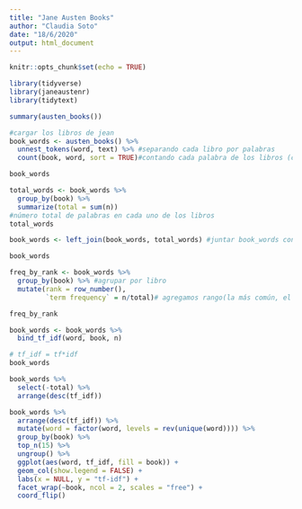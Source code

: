```yaml
---
title: "Jane Austen Books"
author: "Claudia Soto"
date: "18/6/2020"
output: html_document
---
```


```r
knitr::opts_chunk$set(echo = TRUE)
```


```r
library(tidyverse)
library(janeaustenr)
library(tidytext)

```


```r
summary(austen_books())
```

```r

#cargar los libros de jean
book_words <- austen_books() %>%
  unnest_tokens(word, text) %>% #separando cada libro por palabras
  count(book, word, sort = TRUE)#contando cada palabra de los libros (cuántes veces)

book_words

```


```r
total_words <- book_words %>% 
  group_by(book) %>% 
  summarize(total = sum(n))
#número total de palabras en cada uno de los libros
total_words


```


```r
book_words <- left_join(book_words, total_words) #juntar book_words con total_words

book_words

```


```r
freq_by_rank <- book_words %>% 
  group_by(book) %>% #agrupar por libro
  mutate(rank = row_number(), 
         `term frequency` = n/total)# agregamos rango(la más común, el segundo menos común, etc) y frecuencia

freq_by_rank
```


```r
book_words <- book_words %>%
  bind_tf_idf(word, book, n) 

# tf_idf = tf*idf
book_words
```
```r

book_words %>%
  select(-total) %>%
  arrange(desc(tf_idf))


```

```r
book_words %>%
  arrange(desc(tf_idf)) %>%
  mutate(word = factor(word, levels = rev(unique(word)))) %>% 
  group_by(book) %>% 
  top_n(15) %>% 
  ungroup() %>%
  ggplot(aes(word, tf_idf, fill = book)) +
  geom_col(show.legend = FALSE) +
  labs(x = NULL, y = "tf-idf") +
  facet_wrap(~book, ncol = 2, scales = "free") +
  coord_flip()
```

